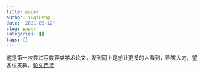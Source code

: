 ```yaml
---
title: paper
author: YuqiFeng
date: '2021-08-12'
slug: paper
categories: []
tags: []
---
```


这是第一次尝试写数理类学术论文，发到网上是想让更多的人看到，贻笑大方，望各位支教。[论文连接](/2021/08/10/paper/test.pdf)